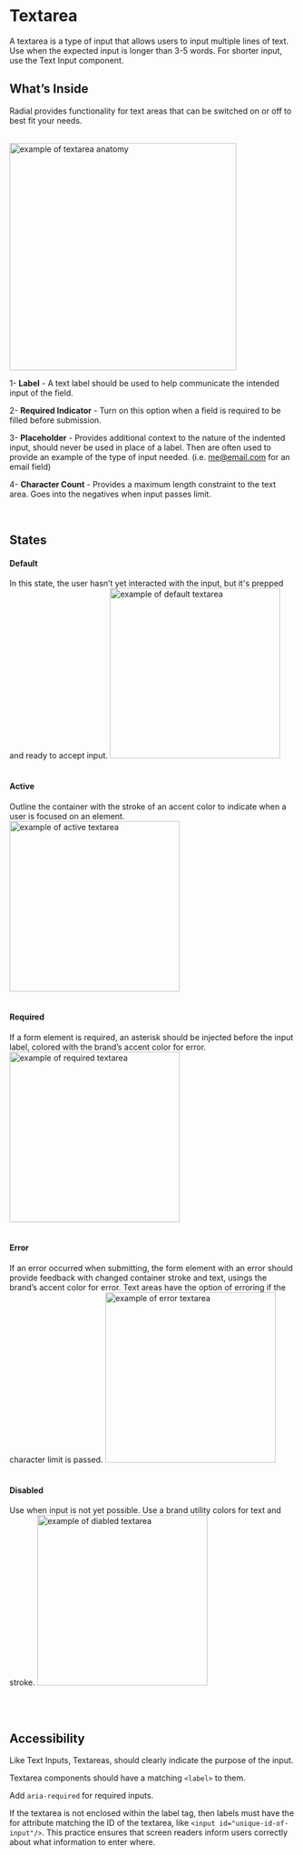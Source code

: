 

<Meta title="Components/Atoms/TextArea"/>

# Textarea

  
A textarea is a type of input that allows users to input multiple lines of text. Use when the expected input is longer than 3-5 words. For shorter input, use the Text Input component.
  
  

## What’s Inside

Radial provides functionality for text areas that can be switched on or off to best fit your needs.
<br/><br/>
  

 <img alt="example of textarea anatomy" src="./images/Molecules-TextArea-Anatomy.png" width="400" />
 
<br/>
  


1- **Label** - A text label should be used to help communicate the intended input of the field.
    
2- **Required Indicator** - Turn on this option when a field is required to be filled before submission.    

3- **Placeholder** - Provides additional context to the nature of the indented input, should never be used in place of a label. Then are often used to provide an example of the type of input needed. (i.e. [me@email.com](mailto:my@email.com) for an email field)

4- **Character Count** - Provides a maximum length constraint to the text area. Goes into the negatives when input passes limit.

  
  <br/>


## States

#### **Default**
In this state, the user hasn’t yet interacted with the input, but it's prepped and ready to accept input.
 <img alt="example of default textarea" src="./images/Molecules-TextArea-DefaultState.png" width="300" />
<br/><br/>

#### **Active**
Outline the container with the stroke of an accent color to indicate when a user is focused on an element.
 <img alt="example of active textarea" src="./images/Molecules-TextArea-ActiveState.png" width="300" />
<br/><br/>

#### **Required**  
If a form element is required, an asterisk should be injected before the input label, colored with the brand’s accent color for error.
 <img alt="example of required textarea" src="./images/Molecules-TextArea-RequiredState.png" width="300" />
  <br/><br/>


#### **Error**
If an error occurred when submitting, the form element with an error should provide feedback with changed container stroke and text, usings the brand’s accent color for error. Text areas have the option of erroring if the character limit is passed.
 <img alt="example of error textarea" src="./images/Molecules-TextArea-ErrorState.png" width="300" />
  <br/><br/>

#### **Disabled**
Use when input is not yet possible. Use a brand utility colors for text and stroke.
 <img alt="example of diabled textarea" src="./images/Molecules-TextArea-DisabledState.png" width="300" />

  <br/><br/>

  
  
 
  

## Accessibility

Like Text Inputs, Textareas, should clearly indicate the purpose of the input.

  

Textarea components should have a matching `<label>` to them.


Add `aria-required` for required inputs.

  
If the textarea is not enclosed within the label tag, then labels must have the for attribute matching the ID of the textarea, like `<input id="unique-id-of-input"/>`. This practice ensures that screen readers inform users correctly about what information to enter where.
